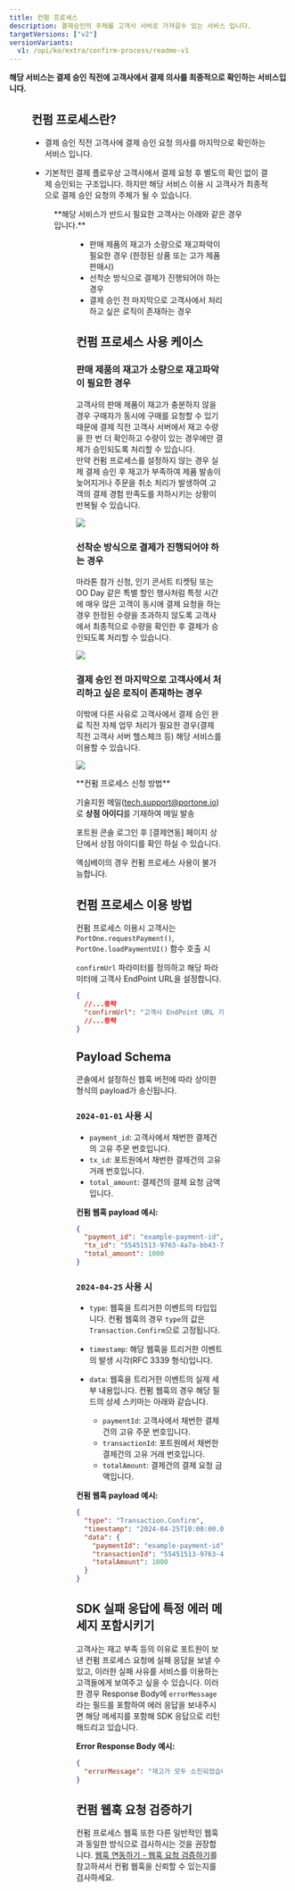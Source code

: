 ```yaml
---
title: 컨펌 프로세스
description: 결제승인의 주체를 고객사 서버로 가져갈수 있는 서비스 입니다.
targetVersions: ["v2"]
versionVariants:
  v1: /opi/ko/extra/confirm-process/readme-v1
---
```




**해당 서비스는 결제 승인 직전에 고객사에서 결제 의사를 최종적으로 확인하는 서비스입니다.**

<Figure src={ConfirmProcessImage1} />

## 컨펌 프로세스란?

- 결제 승인 직전 고객사에 결제 승인 요청 의사를 마지막으로 확인하는 서비스 입니다.

- 기본적인 결제 플로우상 고객사에서 결제 요청 후 별도의 확인 없이 결제 승인되는 구조입니다.
  하지만 해당 서비스 이용 시 고객사가 최종적으로 결제 승인 요청의 주체가 될 수 있습니다.

<Figure src={ConfirmProcessImage} caption="컨펌 프로세스 플로우" />

<Hint style="info">
  **해당 서비스가 반드시 필요한 고객사는 아래와 같은 경우입니다.**

  <Figure src={ConfirmProcessCaseImage} />

  - 판매 제품의 재고가 소량으로 재고파악이 필요한 경우 (한정된 상품 또는 고가 제품 판매시)
  - 선착순 방식으로 결제가 진행되어야 하는 경우
  - 결제 승인 전 마지막으로 고객사에서 처리하고 싶은 로직이 존재하는 경우
</Hint>

## 컨펌 프로세스 사용 케이스

### 판매 제품의 재고가 소량으로 재고파악이 필요한 경우

고객사의 판매 제품이 재고가 충분하지 않을 경우 구매자가 동시에 구매를 요청할 수 있기 때문에
결제 직전 고객사 서버에서 재고 수량을 한 번 더 확인하고 수량이 있는 경우에만 결제가 승인되도록
처리할 수 있습니다.\
만약 컨펌 프로세스를 설정하지 않는 경우 실제 결제 승인 후 재고가 부족하여 제품 발송이 늦어지거나
주문을 취소 처리가 발생하여 고객의 결제 경험 만족도를 저하시키는 상황이 반복될 수 있습니다.

![](</gitbook-assets/ko/image (217).png>)

### 선착순 방식으로 결제가 진행되어야 하는 경우

마라톤 참가 신청, 인기 콘서트 티켓팅 또는 OO Day 같은 특별 할인 행사처럼 특정 시간에 매우 많은 고객이
동시에 결제 요청을 하는 경우 한정된 수량을 초과하지 않도록 고객사에서 최종적으로 수량을 확인한 후
결제가 승인되도록 처리할 수 있습니다.

![](</gitbook-assets/ko/image (164).png>)

### 결제 승인 전 마지막으로 고객사에서 처리하고 싶은 로직이 존재하는 경우

이밖에 다른 사유로 고객사에서 결제 승인 완료 직전 자체 업무 처리가 필요한 경우(결제 직전 고객사 서버 헬스체크 등) 해당 서비스를 이용할 수 있습니다.

![](</gitbook-assets/ko/image (262).png>)

<Hint style="info">
  **컨펌 프로세스 신청 방법**

  기술지원 메일([tech.support@portone.io](mailto:tech.support@portone.io))로 **상점 아이디**를 기재하여 메일 발송

  포트원 콘솔 로그인 후 \[결제연동] 페이지 상단에서 상점 아이디를 확인 하실 수 있습니다.
</Hint>

<Hint style="warning">
  엑심베이의 경우 컨펌 프로세스 사용이 불가능합니다.
</Hint>

## 컨펌 프로세스 이용 방법

컨펌 프로세스 이용시 고객사는 `PortOne.requestPayment()`, `PortOne.loadPaymentUI()` 함수 호출 시

`confirmUrl` 파라미터를 정의하고 해당 파라미터에 고객사 EndPoint URL을 설정합니다.

```json title="JavaScript SDK"
{
  //...중략
  "confirmUrl": "고객사 EndPoint URL 기재"
  //...중략
}
```

## Payload Schema

콘솔에서 설정하신 웹훅 버전에 따라 상이한 형식의 payload가 송신됩니다.

### `2024-01-01` 사용 시

- `payment_id`: 고객사에서 채번한 결제건의 고유 주문 번호입니다.
- `tx_id`: 포트원에서 채번한 결제건의 고유 거래 번호입니다.
- `total_amount`: 결제건의 결제 요청 금액입니다.

**컨펌 웹훅 payload 예시:**

```json
{
  "payment_id": "example-payment-id",
  "tx_id": "55451513-9763-4a7a-bb43-78a4c65be843",
  "total_amount": 1000
}
```

### `2024-04-25` 사용 시

- `type`: 웹훅을 트리거한 이벤트의 타입입니다. 컨펌 웹훅의 경우 `type`의 값은 `Transaction.Confirm`으로 고정됩니다.

- `timestamp`: 해당 웹훅을 트리거한 이벤트의 발생 시각(RFC 3339 형식)입니다.

- `data`: 웹훅을 트리거한 이벤트의 실제 세부 내용입니다. 컨펌 웹훅의 경우 해당 필드의 상세 스키마는 아래와 같습니다.
  - `paymentId`: 고객사에서 채번한 결제건의 고유 주문 번호입니다.
  - `transactionId`: 포트원에서 채번한 결제건의 고유 거래 번호입니다.
  - `totalAmount`: 결제건의 결제 요청 금액입니다.

**컨펌 웹훅 payload 예시:**

```json
{
  "type": "Transaction.Confirm",
  "timestamp": "2024-04-25T10:00:00.000Z",
  "data": {
    "paymentId": "example-payment-id",
    "transactionId": "55451513-9763-4a7a-bb43-78a4c65be843",
    "totalAmount": 1000
  }
}
```

## SDK 실패 응답에 특정 에러 메세지 포함시키기

고객사는 재고 부족 등의 이유로 포트원이 보낸 컨펌 프로세스 요청에 실패 응답을 보낼 수 있고, 이러한 실패 사유를 서비스를 이용하는 고객들에게 보여주고 싶을 수 있습니다.
이러한 경우 Response Body에 `errorMessage` 라는 필드를 포함하여 에러 응답을 보내주시면 해당 메세지를 포함해 SDK 응답으로 리턴해드리고 있습니다.

**Error Response Body 예시:**

```json
{
  "errorMessage": "재고가 모두 소진되었습니다. 관리자에게 문의하세요."
}
```

## 컨펌 웹훅 요청 검증하기

컨펌 프로세스 웹훅 또한 다른 일반적인 웹훅과 동일한 방식으로 검사하시는 것을 권장합니다.
[웹훅 연동하기 - 웹훅 요청 검증하기](/opi/ko/integration/webhook/readme-v2#웹훅-메시지-검증하기)를 참고하셔서 컨펌 웹훅을 신뢰할 수 있는지를 검사하세요.
